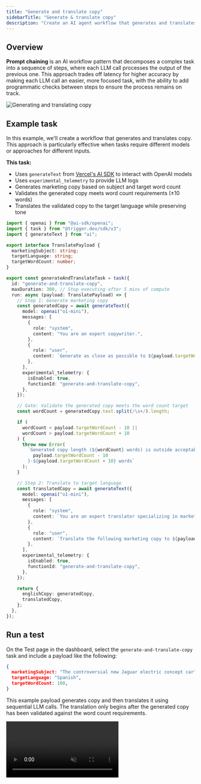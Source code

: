 ```yaml
---
title: "Generate and translate copy"
sidebarTitle: "Generate & translate copy"
description: "Create an AI agent workflow that generates and translates copy"
---
```


## Overview

**Prompt chaining** is an AI workflow pattern that decomposes a complex task into a sequence of steps, where each LLM call processes the output of the previous one. This approach trades off latency for higher accuracy by making each LLM call an easier, more focused task, with the ability to add programmatic checks between steps to ensure the process remains on track.

![Generating and translating copy](/guides/ai-agents/prompt-chaining.png)

## Example task

In this example, we'll create a workflow that generates and translates copy. This approach is particularly effective when tasks require different models or approaches for different inputs.

**This task:**

- Uses `generateText` from [Vercel's AI SDK](https://sdk.vercel.ai/docs/introduction) to interact with OpenAI models
- Uses `experimental_telemetry` to provide LLM logs
- Generates marketing copy based on subject and target word count
- Validates the generated copy meets word count requirements (±10 words)
- Translates the validated copy to the target language while preserving tone

```typescript
import { openai } from "@ai-sdk/openai";
import { task } from "@trigger.dev/sdk/v3";
import { generateText } from "ai";

export interface TranslatePayload {
  marketingSubject: string;
  targetLanguage: string;
  targetWordCount: number;
}

export const generateAndTranslateTask = task({
  id: "generate-and-translate-copy",
  maxDuration: 300, // Stop executing after 5 mins of compute
  run: async (payload: TranslatePayload) => {
    // Step 1: Generate marketing copy
    const generatedCopy = await generateText({
      model: openai("o1-mini"),
      messages: [
        {
          role: "system",
          content: "You are an expert copywriter.",
        },
        {
          role: "user",
          content: `Generate as close as possible to ${payload.targetWordCount} words of compelling marketing copy for ${payload.marketingSubject}`,
        },
      ],
      experimental_telemetry: {
        isEnabled: true,
        functionId: "generate-and-translate-copy",
      },
    });

    // Gate: Validate the generated copy meets the word count target
    const wordCount = generatedCopy.text.split(/\s+/).length;

    if (
      wordCount < payload.targetWordCount - 10 ||
      wordCount > payload.targetWordCount + 10
    ) {
      throw new Error(
        `Generated copy length (${wordCount} words) is outside acceptable range of ${
          payload.targetWordCount - 10
        }-${payload.targetWordCount + 10} words`
      );
    }

    // Step 2: Translate to target language
    const translatedCopy = await generateText({
      model: openai("o1-mini"),
      messages: [
        {
          role: "system",
          content: `You are an expert translator specializing in marketing content translation into ${payload.targetLanguage}.`,
        },
        {
          role: "user",
          content: `Translate the following marketing copy to ${payload.targetLanguage}, maintaining the same tone and marketing impact:\n\n${generatedCopy.text}`,
        },
      ],
      experimental_telemetry: {
        isEnabled: true,
        functionId: "generate-and-translate-copy",
      },
    });

    return {
      englishCopy: generatedCopy,
      translatedCopy,
    };
  },
});
```

## Run a test

On the Test page in the dashboard, select the `generate-and-translate-copy` task and include a payload like the following:

```json
{
  marketingSubject: "The controversial new Jaguar electric concept car",
  targetLanguage: "Spanish",
  targetWordCount: 100,
}
```

This example payload generates copy and then translates it using sequential LLM calls. The translation only begins after the generated copy has been validated against the word count requirements.

<video 
  src="https://content.trigger.dev/agent-prompt-chaining-3.mp4"
  controls
  muted
  autoPlay
  loop
/>
